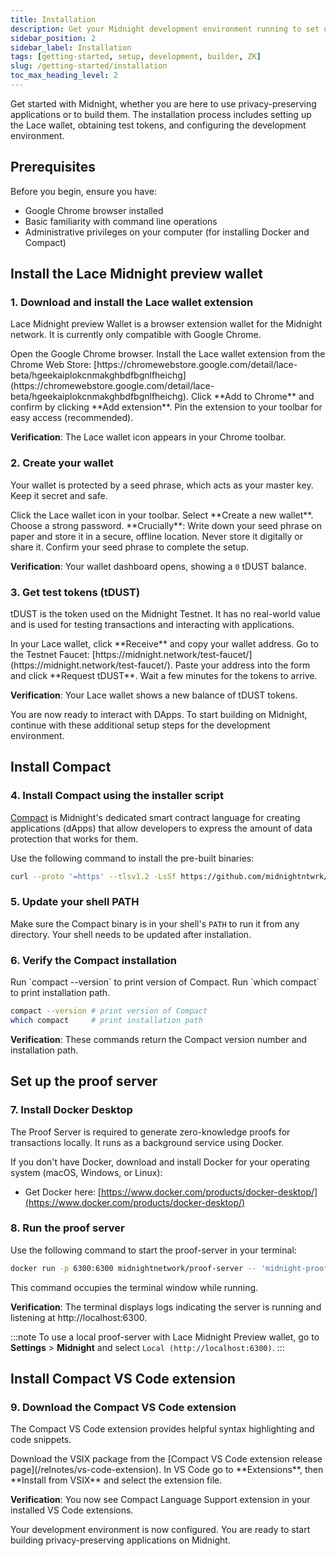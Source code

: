 ```yaml
---
title: Installation
description: Get your Midnight development environment running to set up tools, configure wallets, and deploy your first zero-knowledge application.
sidebar_position: 2
sidebar_label: Installation
tags: [getting-started, setup, development, builder, ZK]
slug: /getting-started/installation
toc_max_heading_level: 2
---
```




Get started with Midnight, whether you are here to use privacy-preserving applications or to build them. The installation process includes setting up the Lace wallet, obtaining test tokens, and configuring the development environment.

## Prerequisites

Before you begin, ensure you have:

- Google Chrome browser installed
- Basic familiarity with command line operations
- Administrative privileges on your computer (for installing Docker and Compact)

## Install the Lace Midnight preview wallet

### 1. Download and install the Lace wallet extension

Lace Midnight preview Wallet is a browser extension wallet for the Midnight network. It is currently only compatible with Google Chrome.

<StepsProvider>
    <Step>Open the Google Chrome browser.</Step>
    <Step>Install the Lace wallet extension from the Chrome Web Store: [https://chromewebstore.google.com/detail/lace-beta/hgeekaiplokcnmakghbdfbgnlfheichg](https://chromewebstore.google.com/detail/lace-beta/hgeekaiplokcnmakghbdfbgnlfheichg).</Step>
    <Step>Click **Add to Chrome** and confirm by clicking **Add extension**.</Step>
    <Step>Pin the extension to your toolbar for easy access (recommended).</Step>
</StepsProvider>

**Verification**: The Lace wallet icon appears in your Chrome toolbar.

### 2. Create your wallet

Your wallet is protected by a seed phrase, which acts as your master key. Keep it secret and safe.

<StepsProvider>
    <Step>Click the Lace wallet icon in your toolbar.</Step>
    <Step>Select **Create a new wallet**.</Step>
    <Step>Choose a strong password.</Step>
    <Step>**Crucially**: Write down your seed phrase on paper and store it in a secure, offline location. Never store it digitally or share it.</Step>
    <Step>Confirm your seed phrase to complete the setup.</Step>
</StepsProvider>

**Verification**: Your wallet dashboard opens, showing a `0` tDUST balance.

### 3. Get test tokens (tDUST)

tDUST is the token used on the Midnight Testnet. It has no real-world value and is used for testing transactions and interacting with applications.

<StepsProvider>
    <Step>In your Lace wallet, click **Receive** and copy your wallet address.</Step>
    <Step>Go to the Testnet Faucet: [https://midnight.network/test-faucet/](https://midnight.network/test-faucet/).</Step>
    <Step>Paste your address into the form and click **Request tDUST**.</Step>
    <Step>Wait a few minutes for the tokens to arrive.</Step>
</StepsProvider>

**Verification**: Your Lace wallet shows a new balance of tDUST tokens.

You are now ready to interact with DApps. To start building on Midnight, continue with these additional setup steps for the development environment.

## Install Compact

### 4. Install Compact using the installer script

[Compact](https://github.com/midnightntwrk/compact) is Midnight's dedicated smart contract language for creating applications (dApps) that allow developers to express the amount of data protection that works for them.

Use the following command to install the pre-built binaries:

```bash
curl --proto '=https' --tlsv1.2 -LsSf https://github.com/midnightntwrk/compact/releases/download/compact-v0.2.0/compact-installer.sh | sh
```

### 5. Update your shell PATH

Make sure the Compact binary is in your shell's `PATH` to run it from any directory. Your shell needs to be updated after installation.

### 6. Verify the Compact installation

<StepsProvider>
    <Step>Run `compact --version` to print version of Compact.</Step>
    <Step>Run `which compact` to print installation path.</Step>
</StepsProvider>

```bash
compact --version # print version of Compact
which compact     # print installation path
```

**Verification**: These commands return the Compact version number and installation path.

## Set up the proof server

### 7. Install Docker Desktop

The Proof Server is required to generate zero-knowledge proofs for transactions locally. It runs as a background service using Docker.

If you don't have Docker, download and install Docker for your operating system (macOS, Windows, or Linux):
- Get Docker here: [https://www.docker.com/products/docker-desktop/](https://www.docker.com/products/docker-desktop/)

### 8. Run the proof server

Use the following command to start the proof-server in your terminal:

```bash
docker run -p 6300:6300 midnightnetwork/proof-server -- 'midnight-proof-server --network testnet'
```

This command occupies the terminal window while running.

**Verification**: The terminal displays logs indicating the server is running and listening at http://localhost:6300.

:::note
To use a local proof-server with Lace Midnight Preview wallet, go to **Settings** > **Midnight** and select `Local (http://localhost:6300)`.
:::

## Install Compact VS Code extension

### 9. Download the Compact VS Code extension

The Compact VS Code extension provides helpful syntax highlighting and code snippets.

<StepsProvider>
    <Step>Download the VSIX package from the [Compact VS Code extension release page](/relnotes/vs-code-extension).</Step>
    <Step>In VS Code go to **Extensions**, then **Install from VSIX** and select the extension file.</Step>
</StepsProvider>

**Verification**: You now see Compact Language Support extension in your installed VS Code extensions.

Your development environment is now configured. You are ready to start building privacy-preserving applications on Midnight.
